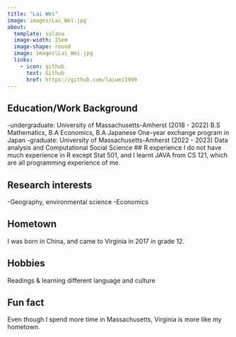 ```yaml
---
title: "Lai Wei"
image: images/Lai_Wei.jpg
about:
  template: solana
  image-width: 15em
  image-shape: round
  image: images\Lai_Wei.jpg
  links:
    - icon: github
      text: Github
      href: https://github.com/laiwei1999
---
```



## Education/Work Background
 -undergraduate: University of Massachusetts-Amherst (2018 - 2022)
                 B.S Mathematics, B.A Economics, B.A Japanese
                 One-year exchange program in Japan
 -graduate: University of Massachusetts-Amherst (2022 - 2023)
            Data analysis and Computational Social Science
## R experience
 I do not have much experience in R except Stat 501, and I learnt JAVA from CS 121, which are all programming experience of me. 
 
## Research interests

 -Geography, environmental science 
 -Economics

## Hometown
 I was born in China, and came to Virginia in 2017 in grade 12. 

## Hobbies
 Readings & learning different language and culture

## Fun fact
 Even though I spend more time in Massachusetts, Virginia is more like my hometown. 


